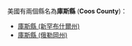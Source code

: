 美國有兩個縣名為'''庫斯縣''' ('''Coos County''')：
* [[庫斯縣_(新罕布什爾州)|庫斯縣 (新罕布什爾州)]]
* [[庫斯縣_(俄勒岡州)|庫斯縣 (俄勒岡州)]]
{{disambig|K庫斯縣|Cat=三字县名消歧义}}